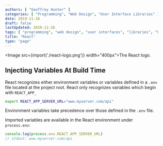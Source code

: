 ```yaml
---
authors: [ "Geoffrey Hunter" ]
categories: [ "Programming", "Web Design", "User Interface Libraries" ]
date: 2019-11-26
draft: false
lastUpdated: 2019-11-26
tags: [ "programming", "web design", "user interfaces", "libraries", "UI", "GUI", "React" ]
title: "React"
type: "page"
---
```



<Image src={import('./react-logo.png')} width="400px">The React logo.</Image>

## Injecting Variables At Build Time

React recognizes either environment variables or variables defined in a `.env` file located at the project root. React only recognizes variables which begin with `REACT_APP_`

```bash
export REACT_APP_SERVER_URL="www.myserver.com/api"
```

Environment variables take precedence over those defined in the `.env` file.

Imported variables are available in the React environment under `process.env`:

```js
console.log(process.env.REACT_APP_SERVER_URL)
// stdout: www.myserver.com/api
```